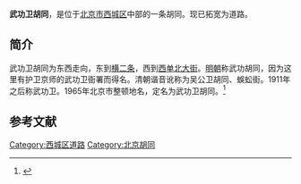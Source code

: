{{Coord|39.9089716|116.3762969|type:landmark_region:CN-11_source:GoogleMaps|display=title}}
{{Infobox China Road
|路牌类型 = Beijing
|道路方向 = WE
|中文道路名称 = 武功卫胡同
|道路名称拼音 = WUGONGWEI HUTONG
|图片 =
|图片说明 = 
|道路属性 = 
|道路总长度 = 
|车速限制 = 
|行车线数量 = 
|所在地区 = [[北京市|北京市]][[西城区|西城区]]
|起点 = [[横二条|横二条]]
|终点 = [[西单北大街|西单北大街]]
|路段主要建筑 = 
}}

'''武功卫胡同'''，是位于[[北京市|北京市]][[西城区|西城区]]中部的一条胡同。现已拓宽为道路。

==简介==
武功卫胡同为东西走向，东到[[横二条|横二条]]，西到[[西单北大街|西单北大街]]。[[明朝|明朝]]称武功胡同，因为这里有护卫京师的武功卫衙署而得名。清朝谐音讹称为吴公卫胡同、蜈蚣街。1911年之后称武功卫。1965年北京市整顿地名，定名为武功卫胡同。<ref>{{Cite web |url=http://www.bjdclib.com/subdb/laneculture/lane/200907/t20090703_4958.html |title=武功卫胡同，东华流韵，2009-07-03 |access-date=2015-03-08 |archive-date=2016-03-04 |archive-url=https://web.archive.org/web/20160304115229/http://www.bjdclib.com/subdb/laneculture/lane/200907/t20090703_4958.html |dead-url=no }}</ref>

==参考文献==
{{reflist}}

[[Category:西城区道路|Category:西城区道路]]
[[Category:北京胡同|Category:北京胡同]]